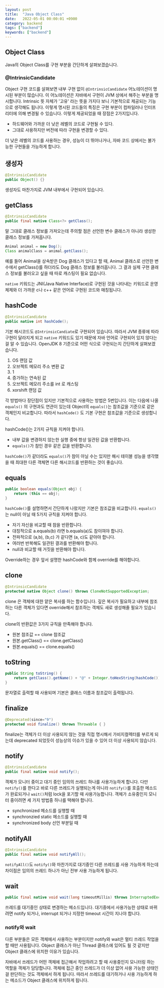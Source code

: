 ```yaml
---
layout: post
title:  "Java Object Class"
date:   2022-05-01 00:00:01 +0900
category: backend
tags: ["backend"]
keywords: ["backend"]
---
```


## Object Class
Java의 Object Class를 구현 부분을 간단하게 살펴보겠습니다.

### @IntrinsicCandidate
Object 구현 코드를 살펴보면 내부 구현 없이 `@IntrinsicCandidate` 어노테이션이 명시된 부분이 많습니다.
이 어노테이션은 자바에서 구현이 JVM 상에서 해주는 부분을 명시합니다.
Intrinsic 뜻 자체가 '고유' 라는 뜻을 가지다 보니 기본적으로 제공되는 기능으로 생각해도 됩니다.
이렇게 명시된 코드들의 특징은 구현 부분이 컴파일러나 인터프리터에 의해 변경될 수 있습니다.
이렇게 제공되었을 때 장점은 2가지입니다.

- 하드웨어와 가까운 더 낮은 레벨의 코드로 구현될 수 있다.
- 그대로 사용하지만 버전에 따라 구현을 변경할 수 있다.

더 낮은 레벨의 코드를 사용하는 경우, 성능이 더 뛰어나거나, 자바 코드 상에서는 불가능한 구현들을 가능하게 합니다.


## 생성자
```java
@IntrinsicCandidate
public Object() {}
```

생성자도 마찬가지로 JVM 내부에서 구현되어 있습니다.

## getClass
```java
@IntrinsicCandidate
public final native Class<?> getClass();
```
말 그대로 클래스 정보를 가져오는데 주의할 점은 선언한 변수 클래스가 아니라 생성한 클래스 정보를 가져옵니다.

```java
Animal animal = new Dog();
Class animalClass = animal.getClass();
```
예를 들어 Animal을 상속받은 Dog 클래스가 있다고 할 때, Animal 클래스로 선언한 변수에서 getClass()를 하더라도 Dog 클래스 정보를 불러옵니다.
그 결과 실제 구현 클래스 정보를 불러오고 싶을 때 따로 캐스팅이 필요 없습니다.

`native` 키워드는 JNI(Java Native Interface)로 구현된 것을 나타내는 키워드로 운영체제와 더 가까운 c나 c++ 같은 언어로 구현된 코드와 매칭됩니다.

## hashCode
```java
@IntrinsicCandidate
public native int hashCode();
```
기본 해시코드도 `@IntrinsicCandiate`로 구현되어 있습니다.
따라서 JVM 종류에 따라 구현이 달라지게 되고 `native` 키워드도 있기 때문에 자바 언어로 구현되어 있지 않다는 걸 알 수 있습니다.
OpenJDK 8 기준으로 어떤 식으로 구현되는지 간단하게 살펴보겠습니다.

1. OS 랜덤 값
2. 오브젝트 메모리 주소 변환 값
3. 1
4. 증가하는 연속된 값
5. 오브젝트 메모리 주소를 int 로 캐스팅
6. xorshift 랜덤 값

각 방법마다 장단점이 있지만 기본적으로 사용하는 방법은 5번입니다.
이는 다음에 나올 `equals()` 의 구현과도 연관이 있는데 Object의 `equals()`는 참조값을 기준으로 같은 객체인지 비교합니다.
따라서 `hashCode()` 도 기본 구현은 참조값을 기준으로 생성합니다.

hashCode()는 2가지 규칙을 지켜야 합니다.
- 내부 값을 변경하지 않는한 실행 중에 항상 일관된 값을 반환합니다.
- `equals()`가 참인 경우 같은 값을 반환합니다.

`hashCode()`가 같더라도 `equals()`가 참이 아닐 수는 있지만 해시 테이블 성능을 생각했을 때 최대한 다른 객체면 다른 해시코드를 반환하는 것이 좋습니다.

## equals
```java
public boolean equals(Object obj) {
    return (this == obj);
}
```
`hashCode()`를 설명하면서 간단하게 나왔지만 기본은 참조값을 비교합니다.
`equals()` 는 null이 아닐 때 5가지 규칙을 지켜야 합니다.
- 자기 자신을 비교할 때 참을 반환합니다.
- 대칭적으로 a.equals(b) 라면 b.equals(a)도 참이여야 합니다.
- 전파적으로 (a,b), (b,c) 가 같다면 (a, c)도 같아야 합니다.
- 여러번 반복해도 일관된 결과를 반환해야 합니다.
- null과 비교할 때 거짓을 반환해야 합니다.

Override하는 경우 앞서 설명한 hashCode와 함께 override를 해야합니다.

## clone
```java
@IntrinsicCandidate
protected native Object clone() throws CloneNotSupportedException;
```
clone 은 객체에 대한 얕은 복사를 하는 함수입니다.
깊은 복사가 필요하고 내부에 참조하는 다른 객체가 있다면 override해서 참조하는 객체도 새로 생성해줄 필요가 있습니다.

clone의 반환값은 3가지 규칙을 만족해야 합니다.
- 원본 참조값 == clone 참조값
- 원본.getClass() == clone.getClass()
- 원본.equals() == clone.equals()

## toString
```java
public String toString() {
    return getClass().getName() + "@" + Integer.toHexString(hashCode());
}
```
문자열로 출력할 때 사용되며 기본은 클래스 이름과 참조값이 출력됩니다.

## finalize
```java
@Deprecated(since="9")
protected void finalize() throws Throwable { }
```
finalize는 객체가 더 이상 사용되지 않는 것을 직접 명시해서 가비지컬렉터를 부르게 되는데 deprecated 되었듯이 성능상의 이슈가 있을 수 있어 더 이상 사용되지 않습니다.

## notify
```java
@IntrinsicCandidate
public final native void notify();
```
객체가 모니터 중이고 대기 중인 임의의 쓰레드 하나를 사용가능하게 합니다.
다만 `notify()`를 한다고 바로 다른 쓰레드가 실행되는게 아니라 `notify()`를 호출한 메소드가 완료되거나 `wait()`처럼 lock을 포기할 때 사용가능합니다.
객체가 소유중인지 모니터 중이려면 세 가지 방법중 하나를 택해야 합니다.
- synchronized 메소드를 실행할 때
- synchronzied static 메소드를 실행할 때
- synchronized body 선언 부분일 때

## notifyAll
```java
@IntrinsicCandidate
public final native void notifyAll();
```
`notifyAll()`도 `notify()`와 마찬가지로 대기중인 다른 쓰레드를 사용 가능하게 하는데 차이점은 임의의 쓰레드 하나가 아닌 전부 사용 가능하게 됩니다.

## wait
```java
public final native void wait(long timeoutMillis) throws InterruptedException;
```
쓰레드를 대기중인 상태로 변경하는 메소드입니다. 대기중에서 사용가능한 상태로 바뀌려면 notify 되거나, interrupt 되거나 지정한 timeout 시간이 지나야 합니다.

### notify와 wait
다른 부분들은 모든 객체에서 사용하는 부분이지만 notify와 wait은 멀티 쓰레드 작업을 할 때만 사용됩니다.
Object 클래스가 아닌 Thread 클래스에 있어도 될 것 같지만 Object 클래스에 위치한 이유가 있습니다.

자바에서 쓰레드가 어떤 객체에 접근해서 작업하려고 할 때 사용중인지 모니터링 하는 역할을 객체가 담당합니다.
객체에 접근 중인 쓰레드가 더 이상 없어 사용 가능한 상태인 걸 판단하는 것도 객체에서 하게 됩니다.
따라서 쓰레드를 대기하거나 사용 가능하게 하는 메소드가 Object 클래스에 위치하게 됩니다.